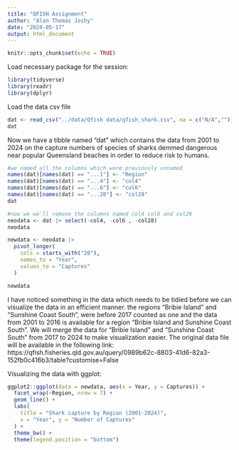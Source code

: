 ```yaml
---
title: "QFISH Assignment"
author: "Alan Thomas Joshy"
date: "2024-05-17"
output: html_document
---
```


```r
knitr::opts_chunk$set(echo = TRUE)
```

Load necessary package for the session:
```r
library(tidyverse)
library(readr)
library(dplyr)
```

Load the data csv file
```r
dat <- read_csv("../data/Qfish data/qfish_shark.csv", na = c("N/A",""))
dat
```

Now we have a tibble named "dat" which contains the data from 2001 to 2024 on the capture numbers of species of sharks demmed dangerous near popular Queensland beaches in order to reduce risk to humans. 

```r
#we named all the columns which were previously unnamed
names(dat)[names(dat) == "...1"] <- "Region"
names(dat)[names(dat) == "...4"] <- "col4"
names(dat)[names(dat) == "...6"] <- "col6"
names(dat)[names(dat) == "...28"] <- "col28"
dat
```

```r
#now we we'll remove the columns named col4 col6 and col28
neodata <- dat |> select(-col4, -col6 , -col28)
neodata
```


```r
newdata <- neodata |>
  pivot_longer(
    cols = starts_with("20"),
    names_to = "Year",
    values_to = "Captures"
  )
```

```r
newdata
```
I have noticed something in the data which needs to be tidied before we can visualize the data in an efficient manner.
the regions "Bribie Island" and "Sunshine Coast South", were before 2017 counted as one and the data from 2001 to 2016 is available for a region "Bribie Island and Sunshine Coast South". We will merge the data for "Bribie Island" and "Sunshine Coast South" from 2017 to 2024 to make visualization easier. The original data file will be available in the following link: https://qfish.fisheries.qld.gov.au/query/0989b62c-8803-41d6-82a3-152fb0c416b3/table?customise=False 










Visualizing the data with ggplot:
```r
ggplot2::ggplot(data = newdata, aes(x = Year, y = Captures)) +
  facet_wrap(~Region, nrow = 7) +
  geom_line() +
  labs(
    title = "Shark capture by Region (2001-2024)",
    x = "Year", y = "Number of Captures"
  ) +
  theme_bw() +
  theme(legend.position = "bottom")

```




